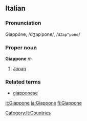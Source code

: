 ==Italian==
===Pronunciation===
Giappóne, /dʒapˈpone/, /<tt>dZap"pone</tt>/
===Proper noun===
'''Giappone''' ''m''

# [[Japan]]

===Related terms===
*[[giapponese]]
[[Category:It:Countries]]

[[it:Giappone]]
[[ja:Giappone]]
[[fi:Giappone]]